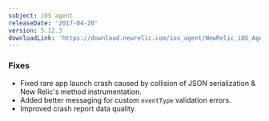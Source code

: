 ```yaml
---
subject: iOS agent
releaseDate: '2017-04-20'
version: 5.12.3
downloadLink: 'https://download.newrelic.com/ios_agent/NewRelic_iOS_Agent_5.12.3.zip'
---
```


### Fixes

* Fixed rare app launch crash caused by collision of JSON serialization & New Relic's method instrumentation.
* Added better messaging for custom `eventType` validation errors.
* Improved crash report data quality.
